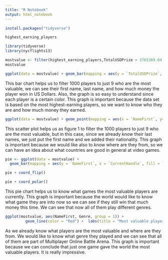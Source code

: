 ```yaml
---
title: "R Notebook"
output: html_notebook
---
```

```r
install.packages("tidyverse")
```
```r
highest_earning_players
```
```r
library(tidyverse)
library(nycflights13)
```


```r
mostvalue <- filter(highest_earning_players,TotalUSDPrize > 3765369.04	)
mostvalue
```

```r
ggplot(data = mostvalue) + geom_bar(mapping = aes(y = `TotalUSDPrize`, x= `NameFirst`, color = `NameLast` ,fill = `NameLast`), position = "dodge", stat = "identity") +  labs(title = "Most valuable players", x = "Player First Name" , y = "Total USD",caption = "Highest earning players")
```
This bar chart helps us to filter 1000 players to just 9 who are the most valuable, we can see their first name, last name, and how much money the player won in US Dollars. Also, the graph is so easy to understand since each player is a certain color. This graph is important because the data set is based on the most highest-earning players, so we want to know who they are and how much money they earned. 



```r
ggplot(data = mostvalue) + geom_point(mapping = aes(x = `NameFirst`, y= `CountryCode`), color = "blue") +  labs(title = "Countries of the most valuable players", x = "Player First Name" , y = "Country Code", caption = "Highest earning players")
```
This scatter plot helps us as figure 1 to filter the 1000 players to just 9 who are the most valuable, but in this case, since we already know their last names, we just put the first name and we added their nationality. This graph is important because we would like also to know where are they from, so we can have an idea about what countries are good in general at video games.


```r
pie <- ggplot(data = mostvalue) +
  geom_bar(mapping = aes(y = `NameFirst`, x = `CurrentHandle`, fill = `NameLast`), position = 'dodge', stat = 'identity') + labs(title = "Players' Current Game", x = "Player First Name" , y = "Current Game", caption = "Highest earning players")

pie + coord_flip()
```


```r
pie + coord_polar()
```
This pie chart helps us to know what games the most valuable players are currently. This graph is important because the world would like to know what game they are into now so we can see if they still win that much money this time. We can see that now all of them play different genres.


```r
ggplot(mostvalue, aes(NameFirst, Genre, group = 1)) +
         geom_line(color = "Red") +  labs(title = "Most valuable players' Genre", x = "Player First Name" , y = "Genre", caption = "Highest earning players")
```
As we already know what players are the most valuable and where are they from. We would like to know what genre they played and we can see that all of them are part of Multiplayer Online Battle Arena. This graph is important because we can conclude that just one game gave the world the most valuable players. It is really impressive.

